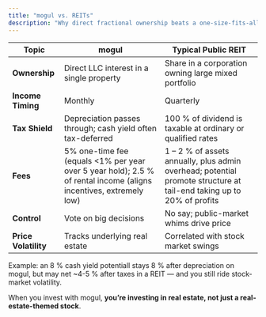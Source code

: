 ```yaml
---
title: "mogul vs. REITs"
description: "Why direct fractional ownership beats a one-size-fits-all REIT share."
---
```


| Topic                | mogul                                                                                                              | Typical Public REIT                                                                                                  |
| -------------------- | ------------------------------------------------------------------------------------------------------------------ | -------------------------------------------------------------------------------------------------------------------- |
| **Ownership**        | Direct LLC interest in a single property                                                                           | Share in a corporation owning large mixed portfolio                                                                  |
| **Income Timing**    | Monthly                                                                                                            | Quarterly                                                                                                            |
| **Tax Shield**       | Depreciation passes through; cash yield often tax-deferred                                                         | 100 % of dividend is taxable at ordinary or qualified rates                                                          |
| **Fees**             | 5% one-time fee (equals \<1% per year over 5 year hold); 2.5 % of rental income (aligns incentives, extremely low) | 1 – 2 % of assets annually, plus admin overhead; potential promote structure at tail-end taking up to 20% of profits |
| **Control**          | Vote on big decisions                                                                                              | No say; public-market whims drive price                                                                              |
| **Price Volatility** | Tracks underlying real estate                                                                                      | Correlated with stock market swings                                                                                  |

Example: an 8 % cash yield potentiall stays 8 % after depreciation on mogul, but may net ~4-5 % after taxes in a REIT — and you still ride stock-market volatility.

When you invest with mogul, **you’re investing in real estate, not just a real-estate-themed stock**.